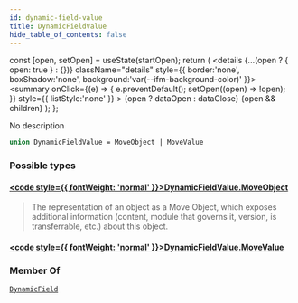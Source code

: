 ```yaml
---
id: dynamic-field-value
title: DynamicFieldValue
hide_table_of_contents: false
---
```









  const [open, setOpen] = useState(startOpen);
  return (
    <details {...(open ? { open: true } : {})} className="details" style={{ border:'none', boxShadow:'none', background:'var(--ifm-background-color)' }}>
      <summary
        onClick={(e) => {
          e.preventDefault();
          setOpen((open) => !open);
        }}
        style={{ listStyle:'none' }}
      >
      {open ? dataOpen : dataClose}
      </summary>
      {open && children}
    </details>
  );
};








No description


```graphql
union DynamicFieldValue = MoveObject | MoveValue
```




### Possible types

#### [<code style={{ fontWeight: 'normal' }}>DynamicFieldValue.<b>MoveObject</b></code>](/references/sui-api/graphql/reference/objects/move-object) <Badge class="badge badge--secondary" text="object"/> 
> 
> 
> The representation of an object as a Move Object, which exposes additional information
> (content, module that governs it, version, is transferrable, etc.) about this object.
> 

#### [<code style={{ fontWeight: 'normal' }}>DynamicFieldValue.<b>MoveValue</b></code>](/references/sui-api/graphql/reference/objects/move-value) <Badge class="badge badge--secondary" text="object"/> 
> 
> 
> 
> 



### Member Of

[`DynamicField`](/references/sui-api/graphql/reference/objects/dynamic-field)  <Badge class="badge badge--secondary" text="object"/>

